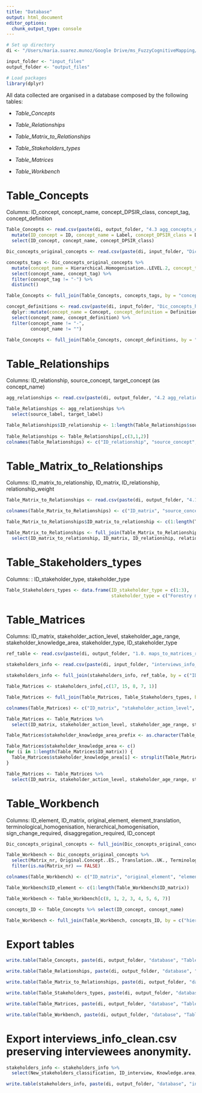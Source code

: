 ```yaml
---
title: "Database"
output: html_document
editor_options: 
  chunk_output_type: console
---
```


```r
# Set up directory
di <- "/Users/maria.suarez.munoz/Google Drive/ms_FuzzyCognitiveMapping/FCM_analysis"

input_folder <- "input_files"
output_folder <- "output_files"

# Load packages
library(dplyr)
```

All data collected are organised in a database composed by the following tables:

  - *Table_Concepts*

  - *Table_Relationships*

  - *Table_Matrix_to_Relationships*
  
  - *Table_Stakeholders_types*

  - *Table_Matrices*

  - *Table_Workbench*

# Table_Concepts

Columns: ID_concept, concept_name, concept_DPSIR_class, concept_tag, concept_definition

```r
Table_Concepts <- read.csv(paste(di, output_folder, "4.3 agg_concepts_dic.csv", sep = "/"), sep = ";") %>%
  mutate(ID_concept = ID, concept_name = Label, concept_DPSIR_class = DPSIR) %>%
  select(ID_concept, concept_name, concept_DPSIR_class)

Dic_concepts_original_concepts <- read.csv(paste(di, input_folder, "Dic_concepts_original_concepts.csv", sep = "/"), sep = ";")

concepts_tags <- Dic_concepts_original_concepts %>%
  mutate(concept_name = Hierarchical.Homogenisation..LEVEL.2, concept_tag = Category) %>%
  select(concept_name, concept_tag) %>%
  filter(concept_tag != "-") %>%
  distinct()

Table_Concepts <- full_join(Table_Concepts, concepts_tags, by = "concept_name")

concept_definitions <- read.csv(paste(di, input_folder, "Dic_concepts_homogenised_definitions.csv", sep = "/"), sep = ";") %>%
  dplyr::mutate(concept_name = Concept, concept_definition = Definition) %>%
  select(concept_name, concept_definition) %>%
  filter(concept_name != "-",
         concept_name != "")

Table_Concepts <- full_join(Table_Concepts, concept_definitions, by = "concept_name")
```

# Table_Relationships

Columns: ID_relationship, source_concept, target_concept (as concept_name)

```r
agg_relationships <- read.csv(paste(di, output_folder, "4.2 agg_relations_dic.csv", sep = "/"), sep = ";")

Table_Relationships <- agg_relationships %>%
  select(source_label, target_label)

Table_Relationships$ID_relationship <- 1:length(Table_Relationships$source_label)
  
Table_Relationships <- Table_Relationships[,c(3,1,2)]
colnames(Table_Relationships) <- c("ID_relationship", "source_concept", "target_concept")
```

# Table_Matrix_to_Relationships

Columns: ID_matrix_to_relationship, ID_matrix, ID_relationship, relationship_weight

```r
Table_Matrix_to_Relationships <- read.csv(paste(di, output_folder, "4.1 all_relations.csv", sep = "/"), sep = ";")

colnames(Table_Matrix_to_Relationships) <- c("ID_matrix", "source_concept", "target_concept", "relationship_weight")

Table_Matrix_to_Relationships$ID_matrix_to_relationship <- c(1:length(Table_Matrix_to_Relationships$ID_matrix))

Table_Matrix_to_Relationships <- full_join(Table_Matrix_to_Relationships, Table_Relationships, by = c("source_concept", "target_concept")) %>%
  select(ID_matrix_to_relationship, ID_matrix, ID_relationship, relationship_weight)
```

# Table_Stakeholders_types

Columns: : ID_stakeholder_type, stakeholder_type

```r
Table_Stakeholders_types <- data.frame(ID_stakeholder_type = c(1:3),
                                       stakeholder_type = c("Forestry managers", "Researchers", "Socio-economic agents"))
```

# Table_Matrices
 
Columns: ID_matrix, stakeholder_action_level, stakeholder_age_range, stakeholder_knowledge_area, stakeholder_type, ID_stakeholder_type

```r
ref_table <- read.csv(paste(di, output_folder, "1.0. maps_to_matrices_ref_table.csv", sep = "/"), sep = ";")

stakeholders_info <- read.csv(paste(di, input_folder, "interviews_info_clean.csv", sep = "/"), sep = ";")

stakeholders_info <- full_join(stakeholders_info, ref_table, by = c("ID_interview" = "Entrevista"))

Table_Matrices <- stakeholders_info[,c(17, 15, 8, 7, 1)]

Table_Matrices <- full_join(Table_Matrices, Table_Stakeholders_types, by = c("New_stakeholders_classification" = "stakeholder_type"))

colnames(Table_Matrices) <- c("ID_matrix", "stakeholder_action_level", "stakeholder_age_range", "stakeholder_knowledge_area_prefix", "stakeholder_type", "ID_stakeholder_type")

Table_Matrices <- Table_Matrices %>%
  select(ID_matrix, stakeholder_action_level, stakeholder_age_range, stakeholder_knowledge_area_prefix, ID_stakeholder_type)

Table_Matrices$stakeholder_knowledge_area_prefix <- as.character(Table_Matrices$stakeholder_knowledge_area_prefix)

Table_Matrices$stakeholder_knowledge_area <- c()
for (i in 1:length(Table_Matrices$ID_matrix)) {
  Table_Matrices$stakeholder_knowledge_area[i] <- strsplit(Table_Matrices$stakeholder_knowledge_area_prefix[i], split = " - ")[[1]][2]
}

Table_Matrices <- Table_Matrices %>%
  select(ID_matrix, stakeholder_action_level, stakeholder_age_range, stakeholder_knowledge_area, ID_stakeholder_type)
```

# Table_Workbench

Columns: ID_element, ID_matrix, original_element, element_translation, terminological_homogenisation, hierarchical_homogenisation, sign_change_required, disaggregation_required, ID_concept

```r
Dic_concepts_original_concepts <- full_join(Dic_concepts_original_concepts, ref_table, by = c("Map_ID" = "Entrevista"))

Table_Workbench <- Dic_concepts_original_concepts %>%
  select(Matrix_nr, Original.Concept..ES., Translation..UK., Terminology.Homogenisation, Hierarchical.Homogenisation..LEVEL.2, Need.of.sign.change, Need.of.disaggregation) %>%
  filter(is.na(Matrix_nr) == FALSE)

colnames(Table_Workbench) <- c("ID_matrix", "original_element", "element_translation", "terminological_homogenisation", "hierarchical_homogenisation", "sign_change_required", "disaggregation_required")

Table_Workbench$ID_element <- c(1:length(Table_Workbench$ID_matrix))

Table_Workbench <- Table_Workbench[c(8, 1, 2, 3, 4, 5, 6, 7)]

concepts_ID <- Table_Concepts %>% select(ID_concept, concept_name)

Table_Workbench <- full_join(Table_Workbench, concepts_ID, by = c("hierarchical_homogenisation" = "concept_name"))
```

# Export tables
```r
write.table(Table_Concepts, paste(di, output_folder, "database", "Table_Concepts.csv", sep = "/"), sep = ";", row.names = FALSE)

write.table(Table_Relationships, paste(di, output_folder, "database", "Table_Relationships.csv", sep = "/"), sep = ";", row.names = FALSE)

write.table(Table_Matrix_to_Relationships, paste(di, output_folder, "database", "Table_Matrix_to_Relationships.csv", sep = "/"), sep = ";", row.names = FALSE)

write.table(Table_Stakeholders_types, paste(di, output_folder, "database", "Table_Stakeholders_types.csv", sep = "/"), sep = ";", row.names = FALSE)

write.table(Table_Matrices, paste(di, output_folder, "database", "Table_Matrices.csv", sep = "/"), sep = ";", row.names = FALSE)

write.table(Table_Workbench, paste(di, output_folder, "database", "Table_Workbench.csv", sep = "/"), sep = ";", row.names = FALSE)
```

# Export interviews_info_clean.csv preserving interviewees anonymity.

```r
stakeholders_info <- stakeholders_info %>%
  select(New_stakeholders_classification, ID_interview, Knowledge.area, Knowledge.area...clean, Age.range, Age.code, Action.level, File, Matrix_nr, Stakeholders_type)

write.table(stakeholders_info, paste(di, output_folder, "database", "interviews_info_clean.csv", sep = "/"), sep = ";", row.names = FALSE)
```

